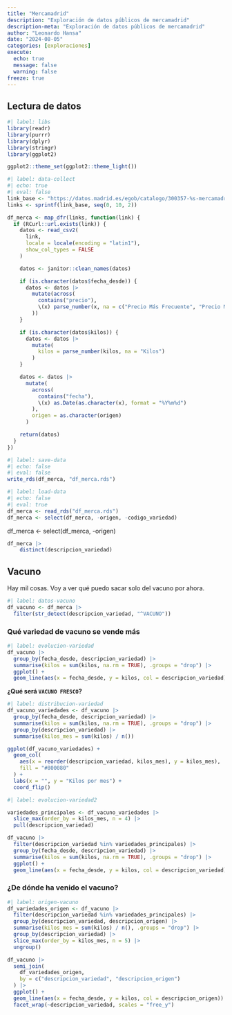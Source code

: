 ```yaml
---
title: "Mercamadrid"
description: "Exploración de datos públicos de mercamadrid"
description-meta: "Exploración de datos públicos de mercamadrid"
author: "Leonardo Hansa"
date: "2024-08-05"
categories: [exploraciones]
execute: 
  echo: true
  message: false
  warning: false
freeze: true
---
```


## Lectura de datos 

```r
#| label: libs
library(readr)
library(purrr)
library(dplyr)
library(stringr)
library(ggplot2)

ggplot2::theme_set(ggplot2::theme_light())
```

```r
#| label: data-collect
#| echo: true
#| eval: false
link_base <- "https://datos.madrid.es/egob/catalogo/300357-%s-mercamadrid-volumen-precio.csv"
links <- sprintf(link_base, seq(0, 10, 2))

df_merca <- map_dfr(links, function(link) {
  if (RCurl::url.exists(link)) {
    datos <- read_csv2(
      link,
      locale = locale(encoding = "latin1"),
      show_col_types = FALSE
    )

    datos <- janitor::clean_names(datos)

    if (is.character(datos$fecha_desde)) {
      datos <- datos |>
        mutate(across(
          contains("precio"),
          \(x) parse_number(x, na = c("Precio Más Frecuente", "Precio Máximo", "Precio Mínimo"))
        ))
    }

    if (is.character(datos$kilos)) {
      datos <- datos |>
        mutate(
          kilos = parse_number(kilos, na = "Kilos")
        )
    }

    datos <- datos |>
      mutate(
        across(
          contains("fecha"),
          \(x) as.Date(as.character(x), format = "%Y%m%d")
        ), 
        origen = as.character(origen)
      )

    return(datos)
  }
})

```

```r
#| label: save-data
#| echo: false
#| eval: false
write_rds(df_merca, "df_merca.rds")
```

```r
#| label: load-data
#| echo: false
#| eval: true
df_merca <- read_rds("df_merca.rds")
df_merca <- select(df_merca, -origen, -codigo_variedad)
```

df_merca <- select(df_merca, -origen)
```r
df_merca |> 
    distinct(descripcion_variedad)
```

## Vacuno

Hay mil cosas. Voy a ver qué puedo sacar solo del vacuno por ahora.

```r
#| label: datos-vacuno
df_vacuno <- df_merca |>
  filter(str_detect(descripcion_variedad, "^VACUNO"))
```

### Qué variedad de vacuno se vende más
```r
#| label: evolucion-variedad
df_vacuno |> 
  group_by(fecha_desde, descripcion_variedad) |> 
  summarise(kilos = sum(kilos, na.rm = TRUE), .groups = "drop") |> 
  ggplot() + 
  geom_line(aes(x = fecha_desde, y = kilos, col = descripcion_variedad))
```

**¿Qué será `VACUNO FRESCO`?**
```r
#| label: distribucion-variedad
df_vacuno_variedades <- df_vacuno |>
  group_by(fecha_desde, descripcion_variedad) |>
  summarise(kilos = sum(kilos, na.rm = TRUE), .groups = "drop") |>
  group_by(descripcion_variedad) |>
  summarise(kilos_mes = sum(kilos) / n())

ggplot(df_vacuno_variedades) +
  geom_col(
    aes(x = reorder(descripcion_variedad, kilos_mes), y = kilos_mes),
    fill = "#800080"
  ) +
  labs(x = "", y = "Kilos por mes") +
  coord_flip() 
```

```r
#| label: evolucion-variedad2

variedades_principales <- df_vacuno_variedades |>
  slice_max(order_by = kilos_mes, n = 4) |>
  pull(descripcion_variedad)

df_vacuno |>
  filter(descripcion_variedad %in% variedades_principales) |>
  group_by(fecha_desde, descripcion_variedad) |>
  summarise(kilos = sum(kilos, na.rm = TRUE), .groups = "drop") |>
  ggplot() +
  geom_line(aes(x = fecha_desde, y = kilos, col = descripcion_variedad))
```

### ¿De dónde ha venido el vacuno?
```r
#| label: origen-vacuno
df_variedades_origen <- df_vacuno |>
  filter(descripcion_variedad %in% variedades_principales) |>
  group_by(descripcion_variedad, descripcion_origen) |>
  summarise(kilos_mes = sum(kilos) / n(), .groups = "drop") |>
  group_by(descripcion_variedad) |>
  slice_max(order_by = kilos_mes, n = 5) |>
  ungroup()

df_vacuno |>
  semi_join(
    df_variedades_origen,
    by = c("descripcion_variedad", "descripcion_origen")
  ) |> 
  ggplot() + 
  geom_line(aes(x = fecha_desde, y = kilos, col = descripcion_origen)) + 
  facet_wrap(~descripcion_variedad, scales = "free_y")
```